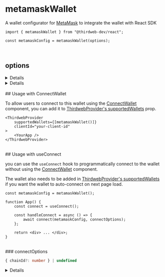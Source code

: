 
<WalletsBreadcrumb name="MetaMask" slug="metamask" />

<br />

# metamaskWallet

A wallet configurator for [MetaMask](/wallet/metamask) to integrate the wallet with React SDK

```tsx
import { metamaskWallet } from "@thirdweb-dev/react";

const metamaskConfig = metamaskWallet(options);
```

<CustomizeWalletConfigurator
	config="metamaskConfig"
	configurator="metamaskWallet"
	connectUI="MetamaskConnectUI"
	selectUI="MetamaskSelectUI"
	isInstalled="isMetamaskInstalled"
/>

<br />

## options

<Details summary="projectId" tags={['Recommended']}>

This is only relevant if you want to use [WalletConnect](https://walletconnect.com/) for connecting to MetaMask mobile app when MetaMask is not injected.

This `projectId` can be obtained at [cloud.walletconnect.com](https://cloud.walletconnect.com/). It is highly recommended to use your own project id and only use the default one for testing purposes.

```ts
metamaskWallet({
	projectId: "your-wallet-connect-project-id",
});
```

</Details>

<Details summary="recommended" tags={['Optional']} >

Show this wallet as "recommended" in the [ConnectWallet Modal](/react/react.connectwallet).

```ts
metamaskWallet({
	recommended: true,
});
```

</Details>

<br />
## Usage with ConnectWallet

To allow users to connect to this wallet using the [ConnectWallet](/react/react.connectwallet) component, you can add it to [ThirdwebProvider's supportedWallets](/react/react.thirdwebprovider#supportedwallets-optional) prop.

```tsx
<ThirdwebProvider
	supportedWallets={[metamaskWallet()]}
	clientId="your-client-id"
>
	<YourApp />
</ThirdwebProvider>
```

<br />
## Usage with useConnect

you can use the `useConnect` hook to programmatically connect to the wallet without using the [ConnectWallet](/react/react.connectwallet) component.

The wallet also needs to be added in [ThirdwebProvider's supportedWallets](/react/react.thirdwebprovider#supportedwallets-optional) if you want the wallet to auto-connect on next page load.

```tsx
const metamaskConfig = metamaskWallet();

function App() {
	const connect = useConnect();

	const handleConnect = async () => {
		await connect(metamaskConfig, connectOptions);
	};

	return <div> ... </div>;
}
```

<br />
### connectOptions

```ts
{ chainId?: number } | undefined
```

<Details summary="chainId" flags={['Optional']}>

If `chainId` is provided, wallet will be connected and immediately switch to network with given `chainId`.

`Chain` object corresponding to this chainId from [@thirdweb-dev/chains](https://www.npmjs.com/package/@thirdweb-dev/chains) package must be specified in [ThirdwebProvider's supportedChains](/react/react.thirdwebprovider#supportedchains-optional) prop as shown below

```tsx
import { Polygon } from "@thirdweb-dev/chains";
import { ThirdwebProvider } from "@thirdweb-dev/react";

export function YourApp() {
	return (
		<ThirdwebProvider supportedChains={[Polygon]} clientId="your-client-id">
			<App />
		</ThirdwebProvider>
	);
}
```

</Details>
